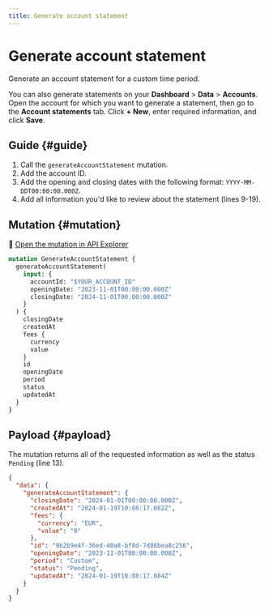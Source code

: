```yaml
---
title: Generate account statement
---
```


# Generate account statement

Generate an account statement for a custom time period.

You can also generate statements on your **Dashboard** > **Data** > **Accounts**.
Open the account for which you want to generate a statement, then go to the **Account statements** tab.
Click **+ New**, enter required information, and click **Save**.

## Guide {#guide}

1. Call the `generateAccountStatement` mutation.
1. Add the account ID.
1. Add the opening and closing dates with the following format: `YYYY-MM-DDT00:00:00.000Z`.
1. Add all information you'd like to review about the statement (lines 9-19).

## Mutation {#mutation}

🔎 [Open the mutation in API Explorer](https://explorer.swan.io?query=bXV0YXRpb24gR2VuZXJhdGVBY2NvdW50U3RhdGVtZW50IHsKICBnZW5lcmF0ZUFjY291bnRTdGF0ZW1lbnQoCiAgICBpbnB1dDogewogICAgICBhY2NvdW50SWQ6ICIkWU9VUl9BQ0NPVU5UX0lEIgogICAgICBvcGVuaW5nRGF0ZTogIjIwMjMtMTEtMDFUMDA6MDA6MDAuMDAwWiIKICAgICAgY2xvc2luZ0RhdGU6ICIyMDI0LTAxLTAxVDAwOjAwOjAwLjAwMFoiCiAgICB9CiAgKSB7CiAgICBjbG9zaW5nRGF0ZQogICAgY3JlYXRlZEF0CiAgICBmZWVzIHsKICAgICAgY3VycmVuY3kKICAgICAgdmFsdWUKICAgIH0KICAgIGlkCiAgICBvcGVuaW5nRGF0ZQogICAgcGVyaW9kCiAgICBzdGF0dXMKICAgIHVwZGF0ZWRBdAogIH0KfQo%3D&tab=api)

```graphql {4-6} showLineNumbers
mutation GenerateAccountStatement {
  generateAccountStatement(
    input: {
      accountId: "$YOUR_ACCOUNT_ID"
      openingDate: "2023-11-01T00:00:00.000Z"
      closingDate: "2024-11-01T00:00:00.000Z"
    }
  ) {
    closingDate
    createdAt
    fees {
      currency
      value
    }
    id
    openingDate
    period
    status
    updatedAt
  }
}
```

## Payload {#payload}

The mutation returns all of the requested information as well as the status `Pending` (line 13).

```json {} showLineNumbers
{
  "data": {
    "generateAccountStatement": {
      "closingDate": "2024-01-01T00:00:00.000Z",
      "createdAt": "2024-01-19T10:08:17.082Z",
      "fees": {
        "currency": "EUR",
        "value": "0"
      },
      "id": "9b2b9e4f-36ed-40a8-bf8d-7d86bea8c256",
      "openingDate": "2023-11-01T00:00:00.000Z",
      "period": "Custom",
      "status": "Pending",
      "updatedAt": "2024-01-19T10:08:17.084Z"
    }
  }
}
```

